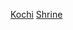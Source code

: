 {{日本行政區劃分類導航|神社}}
{{Commonscat|Shrines in Kochi prefecture}}
[[Category:日本各都道府縣神社|Kochi]]
[[Category:高知縣宗教場所|Shrine]]